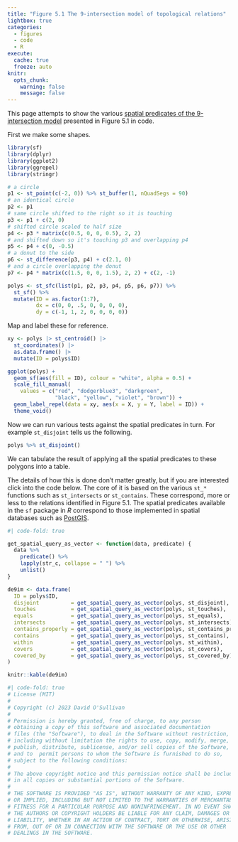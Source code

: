 ```yaml
---
title: "Figure 5.1 The 9-intersection model of topological relations"
lightbox: true
categories: 
  - figures
  - code
  - R
execute: 
  cache: true
  freeze: auto
knitr:
  opts_chunk: 
    warning: false
    message: false
---
```


This page attempts to show the various [spatial predicates of the 9-intersection model](https://en.wikipedia.org/wiki/DE-9IM#Spatial_predicates) presented in Figure 5.1 in code.

First we make some shapes.

```r
library(sf)
library(dplyr)
library(ggplot2)
library(ggrepel)
library(stringr)

# a circle
p1 <- st_point(c(-2, 0)) %>% st_buffer(1, nQuadSegs = 90)
# an identical circle
p2 <- p1
# same circle shifted to the right so it is touching
p3 <- p1 + c(2, 0)
# shifted circle scaled to half size
p4 <- p3 * matrix(c(0.5, 0, 0, 0.5), 2, 2)
# and shifted down so it's touching p3 and overlapping p4 
p5 <- p4 + c(0, -0.5)
# a donut to the side
p6 <- st_difference(p3, p4) + c(2.1, 0)
# and a circle overlapping the donut
p7 <- p4 * matrix(c(1.5, 0, 0, 1.5), 2, 2) + c(2, -1)

polys <- st_sfc(list(p1, p2, p3, p4, p5, p6, p7)) %>% 
  st_sf() %>%
  mutate(ID = as.factor(1:7), 
         dx = c(0, 0, .5, 0, 0, 0, 0), 
         dy = c(-1, 1, 2, 0, 0, 0, 0))
```

Map and label these for reference.

```r
xy <- polys |> st_centroid() |>
  st_coordinates() |>
  as.data.frame() |>
  mutate(ID = polys$ID)

ggplot(polys) +
  geom_sf(aes(fill = ID), colour = "white", alpha = 0.5) +
  scale_fill_manual(
    values = c("red", "dodgerblue3", "darkgreen",
               "black", "yellow", "violet", "brown")) +
  geom_label_repel(data = xy, aes(x = X, y = Y, label = ID)) +
  theme_void()
```

Now we can run various tests against the spatial predicates in turn. For example `st_disjoint` tells us the following. 

```r
polys %>% st_disjoint()
```

We can tabulate the result of applying all the spatial predicates to these polygons into a table. 

The details of how this is done don't matter greatly, but if you are interested click into the code below. The core of it is based on the various `st_*` functions such as `st_intersects` or `st_contains`. These correspond, more or less to the relations identified in Figure 5.1. The spatial predicates available in the `sf` package in _R_ correspond to those implemented in spatial databases such as [PostGIS](https://postgis.net/).

```r
#| code-fold: true

get_spatial_query_as_vector <- function(data, predicate) {
  data %>% 
    predicate() %>%
    lapply(str_c, collapse = " ") %>%
    unlist()
}

de9im <- data.frame(
  ID = polys$ID,
  disjoint          = get_spatial_query_as_vector(polys, st_disjoint),
  touches           = get_spatial_query_as_vector(polys, st_touches),
  equals            = get_spatial_query_as_vector(polys, st_equals),
  intersects        = get_spatial_query_as_vector(polys, st_intersects),
  contains_properly = get_spatial_query_as_vector(polys, st_contains_properly),
  contains          = get_spatial_query_as_vector(polys, st_contains),
  within            = get_spatial_query_as_vector(polys, st_within),
  covers            = get_spatial_query_as_vector(polys, st_covers),
  covered_by        = get_spatial_query_as_vector(polys, st_covered_by)
)

knitr::kable(de9im)
```

```r
#| code-fold: true
# License (MIT)
#
# Copyright (c) 2023 David O'Sullivan
#
# Permission is hereby granted, free of charge, to any person
# obtaining a copy of this software and associated documentation
# files (the "Software"), to deal in the Software without restriction,
# including without limitation the rights to use, copy, modify, merge,
# publish, distribute, sublicense, and/or sell copies of the Software,
# and to  permit persons to whom the Software is furnished to do so,
# subject to the following conditions:
#
# The above copyright notice and this permission notice shall be included
# in all copies or substantial portions of the Software.
#
# THE SOFTWARE IS PROVIDED "AS IS", WITHOUT WARRANTY OF ANY KIND, EXPRESS
# OR IMPLIED, INCLUDING BUT NOT LIMITED TO THE WARRANTIES OF MERCHANTABILITY,
# FITNESS FOR A PARTICULAR PURPOSE AND NONINFRINGEMENT. IN NO EVENT SHALL
# THE AUTHORS OR COPYRIGHT HOLDERS BE LIABLE FOR ANY CLAIM, DAMAGES OR OTHER
# LIABILITY, WHETHER IN AN ACTION OF CONTRACT, TORT OR OTHERWISE, ARISING
# FROM, OUT OF OR IN CONNECTION WITH THE SOFTWARE OR THE USE OR OTHER
# DEALINGS IN THE SOFTWARE.
```
